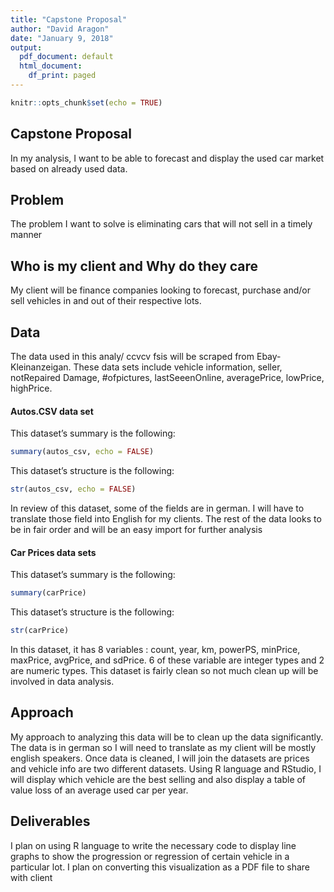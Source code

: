 ```yaml
---
title: "Capstone Proposal"
author: "David Aragon"
date: "January 9, 2018"
output:
  pdf_document: default
  html_document:
    df_print: paged
---
```


```r
knitr::opts_chunk$set(echo = TRUE)
```

## Capstone Proposal 

In my analysis, I want to be able to forecast and display the used car market based on already used data. 


## Problem
The problem I want to solve is eliminating cars that will not sell in a timely manner 

## Who is my client and Why do they care

My client will be finance companies looking to forecast, purchase and/or sell vehicles in and out of their respective lots. 

## Data

The data used in this analy/ ccvcv  fsis will be scraped from Ebay-Kleinanzeigan. These data sets include vehicle information, seller, notRepaired Damage, #ofpictures, lastSeeenOnline, averagePrice, lowPrice, highPrice.

#### Autos.CSV data set

This dataset's summary is the following:
```r
summary(autos_csv, echo = FALSE)

```

This dataset's structure is the following:
```r
str(autos_csv, echo = FALSE)


```

In review of this dataset, some of the fields are in german. I will have to translate those field into English for my clients. The rest of the data looks to be in fair order and will be an easy import for further analysis 

#### Car Prices data sets

This dataset's summary is the following:
```r
summary(carPrice)

```

This dataset's structure is the following:
```r
str(carPrice)
```

In this dataset, it has 8 variables : count, year, km, powerPS, minPrice, maxPrice, avgPrice, and sdPrice. 6 of these variable are integer types and 2 are numeric types. This dataset is fairly clean so not much clean up will be involved in data analysis. 

## Approach

My approach to analyzing this data will be to clean up the data significantly. The data is in german so I will need to translate as my client will be mostly english speakers. Once data is cleaned, I will join the datasets are prices and vehicle info are two different datasets. Using R language and RStudio, I will display which vehicle are the best selling and also display a table of value loss of an average used car per year. 

## Deliverables

I plan on using R language to write the necessary code to display line graphs to show the progression or regression of certain vehicle in a particular lot. I plan on converting this visualization as a PDF file to share with client

